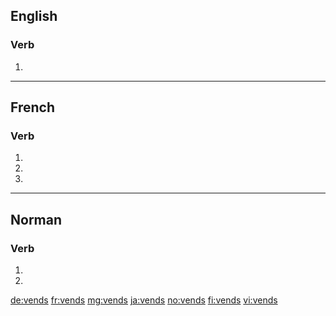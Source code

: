 ==English==

===Verb===
{{head|en|verb form}}

# {{en-third-person singular of|vend}}

----

==French==

===Verb===
{{fr-verb-form}}

# {{inflection of|vendre||1|s|pres|indc|lang=fr}}
# {{inflection of|vendre||2|s|pres|indc|lang=fr}}
# {{inflection of|vendre||2|s|pres|impr|lang=fr}}

----

==Norman==

===Verb===
{{nrf-verb-form}}

# {{inflection of|vendre||1|s|pres|indc|lang=nrf}}
# {{inflection of|vendre||2|s|pres|indc|lang=nrf}}

[[de:vends]]
[[fr:vends]]
[[mg:vends]]
[[ja:vends]]
[[no:vends]]
[[fi:vends]]
[[vi:vends]]